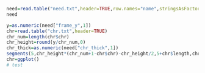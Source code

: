 ```r
need=read.table("need.txt",header=TRUE,row.names="name",stringsAsFactors=FALSE)
need

y=as.numeric(need["frame_y",1])
chr=read.table("chr.txt",header=TRUE)
chr_num=length(chr$chr)
chr_height=round(y/chr_num,0)
chr_thick=as.numeric(need["chr_thick",1])
segments(5,chr_height*(chr_num+1-chr$chr)-chr_height/2,5+chr$length,chr_height*(chr_num+1-chr$chr)-chr_height/2,col=need["chr_color",1],lwd=chr_thick)
chr=ggplot()
# test
```